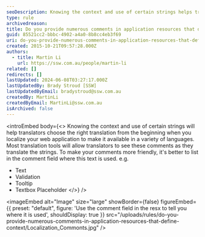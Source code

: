 ```yaml
---
seoDescription: Knowing the context and use of certain strings helps translators choose the right translation when localizing a web application.
type: rule
archivedreason:
title: Do you provide numerous comments in application resources that define context?
guid: 85521cc2-bbbc-4902-a4a0-8b8cc4eb3f69
uri: do-you-provide-numerous-comments-in-application-resources-that-define-context
created: 2015-10-21T09:57:28.000Z
authors:
  - title: Martin Li
    url: https://ssw.com.au/people/martin-li
related: []
redirects: []
lastUpdated: 2024-06-08T03:27:17.000Z
lastUpdatedBy: Brady Stroud [SSW]
lastUpdatedByEmail: bradystroud@ssw.com.au
createdBy: MartinLi
createdByEmail: MartinLi@ssw.com.au
isArchived: false
---
```


<introEmbed
  body={<>
Knowing the context and use of certain strings will help translators choose the right translation from the beginning when you localize your web application to make it available in a variety of languages. Most translation tools will allow translators to see these comments as they translate the strings. To make your comments more friendly, it's better to list in the comment field where this text is used. e.g.

- Text
- Validation
- Tooltip
- Textbox Placeholder
  </>}
/>

<imageEmbed
  alt="Image"
  size="large"
  showBorder={false}
  figureEmbed={{
    preset: "default",
    figure: 'Use the comment field in the resx to tell you where it is used',
    shouldDisplay: true
  }}
  src="/uploads/rules/do-you-provide-numerous-comments-in-application-resources-that-define-context/Localization_Commonts.jpg"
/>
